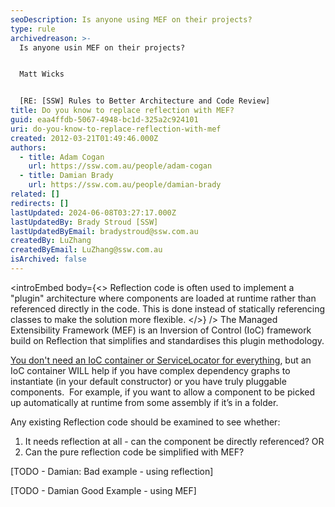 ```yaml
---
seoDescription: Is anyone using MEF on their projects?
type: rule
archivedreason: >-
  Is anyone usin MEF on their projects?


  Matt Wicks


  [RE: [SSW] Rules to Better Architecture and Code Review]
title: Do you know to replace reflection with MEF?
guid: eaa4ffdb-5067-4948-bc1d-325a2c924101
uri: do-you-know-to-replace-reflection-with-mef
created: 2012-03-21T01:49:46.000Z
authors:
  - title: Adam Cogan
    url: https://ssw.com.au/people/adam-cogan
  - title: Damian Brady
    url: https://ssw.com.au/people/damian-brady
related: []
redirects: []
lastUpdated: 2024-06-08T03:27:17.000Z
lastUpdatedBy: Brady Stroud [SSW]
lastUpdatedByEmail: bradystroud@ssw.com.au
createdBy: LuZhang
createdByEmail: LuZhang@ssw.com.au
isArchived: false
---
```


<introEmbed
  body={<>
Reflection code is often used to implement a "plugin" architecture where components are loaded at runtime rather than referenced directly in the code. This is done instead of statically referencing classes to make the solution more flexible.
  </>}
/>
The Managed Extensibility Framework (MEF) is an Inversion of Control (IoC) framework build on Reflection that simplifies and standardises this plugin methodology.

[You don't need an IoC container or ServiceLocator for everything](http://blogs.clariusconsulting.net/kzu/you-dont-need-an-ioc-or-servicelocator-for-everything/ "You don’t need an IoC container or ServiceLocator for everything"), but an IoC container WILL help if you have complex dependency graphs to instantiate (in your default constructor) or you have truly pluggable components.  For example, if you want to allow a component to be picked up automatically at runtime from some assembly if it’s in a folder.

Any existing Reflection code should be examined to see whether:

1. It needs reflection at all - can the component be directly referenced? OR
2. Can the pure reflection code be simplified with MEF?

[TODO - Damian: Bad example - using reflection]

[TODO - Damian Good Example - using MEF]
